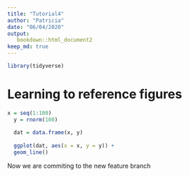 ```yaml
---
title: "Tutorial4"
author: "Patricia"
date: "06/04/2020"
output:
   bookdown::html_document2
keep_md: true
---
```


```r
library(tidyverse)
```

# Learning to reference figures

```r
x = seq(1:100)
  y = rnorm(100)
  
  dat = data.frame(x, y)
  
  ggplot(dat, aes(x = x, y = y)) +
  geom_line()

```



Now we are commiting to the new feature branch
